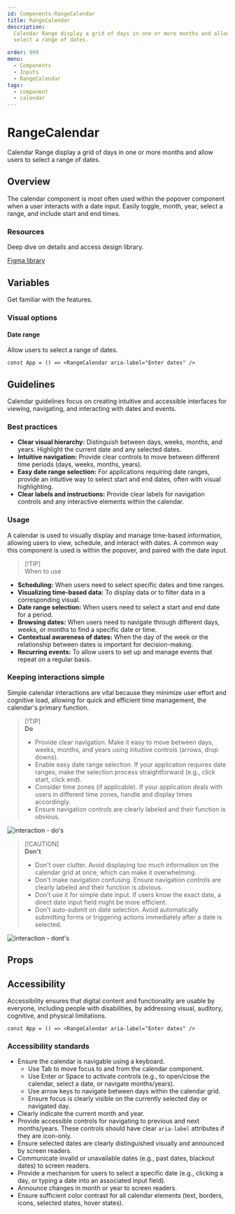 ```yaml
---
id: Components-RangeCalendar
title: RangeCalendar
description:
  Calendar Range display a grid of days in one or more months and allow users to
  select a range of dates.

order: 999
menu:
  - Components
  - Inputs
  - RangeCalendar
tags:
  - component
  - calendar
---
```


# RangeCalendar

Calendar Range display a grid of days in one or more months and allow users to
select a range of dates.

## Overview

The calendar component is most often used within the popover component when a
user interacts with a date input. Easily toggle, month, year, select a range,
and include start and end times.

### Resources

Deep dive on details and access design library.

[Figma library](https://www.figma.com/design/AvtPX6g7OGGCRvNlatGOIY/NIMBUS-design-system?m=auto&node-id=5818-15651)

## Variables

Get familiar with the features.

### Visual options

#### Date range

Allow users to select a range of dates.

```jsx-live
const App = () => <RangeCalendar aria-label="Enter dates" />
```

## Guidelines

Calendar guidelines focus on creating intuitive and accessible interfaces for
viewing, navigating, and interacting with dates and events.

### Best practices

- **Clear visual hierarchy:** Distinguish between days, weeks, months, and
  years. Highlight the current date and any selected dates.
- **Intuitive navigation:** Provide clear controls to move between different
  time periods (days, weeks, months, years).
- **Easy date range selection:** For applications requiring date ranges, provide
  an intuitive way to select start and end dates, often with visual
  highlighting.
- **Clear labels and instructions:** Provide clear labels for navigation
  controls and any interactive elements within the calendar.

### Usage

A calendar is used to visually display and manage time-based information,
allowing users to view, schedule, and interact with dates. A common way this
component is used is within the popover, and paired with the date input.

> [!TIP]\
> When to use

- **Scheduling:** When users need to select specific dates and time ranges.
- **Visualizing time-based data:** To display data or to filter data in a
  corresponding visual.
- **Date range selection:** When users need to select a start and end date for a
  period.
- **Browsing dates:** When users need to navigate through different days, weeks,
  or months to find a specific date or time.
- **Contextual awareness of dates:** When the day of the week or the
  relationship between dates is important for decision-making.
- **Recurring events:** To allow users to set up and manage events that repeat
  on a regular basis.

### Keeping interactions simple

Simple calendar interactions are vital because they minimize user effort and
cognitive load, allowing for quick and efficient time management, the calendar's
primary function.

> [!TIP]\
> **Do**
>
> - Provide clear navigation. Make it easy to move between days, weeks, months,
>   and years using intuitive controls (arrows, drop downs).
> - Enable easy date range selection. If your application requires date ranges,
>   make the selection process straightforward (e.g., click start, click end).
> - Consider time zones (if applicable). If your application deals with users in
>   different time zones, handle and display times accordingly.
> - Ensure navigation controls are clearly labeled and their function is
>   obvious.

![interaction - do's](/images/range-calendar/interaction-do.png)

> [!CAUTION]\
> **Don't**
>
> - Don't over clutter. Avoid displaying too much information on the calendar
>   grid at once, which can make it overwhelming.
> - Don't make navigation confusing. Ensure navigation controls are clearly
>   labeled and their function is obvious.
> - Don't use it for simple date input. If users know the exact date, a direct
>   date input field might be more efficient.
> - Don't auto-submit on date selection. Avoid automatically submitting forms or
>   triggering actions immediately after a date is selected.

![interaction - dont's](/images/range-calendar/interaction-dont.png)

## Props

<PropsTable id="RangeCalendar" />

## Accessibility

Accessibility ensures that digital content and functionality are usable by
everyone, including people with disabilities, by addressing visual, auditory,
cognitive, and physical limitations.

```jsx-live
const App = () => <RangeCalendar aria-label="Enter dates" />
```

### Accessibility standards

- Ensure the calendar is navigable using a keyboard.
  - Use Tab to move focus to and from the calendar component.
  - Use Enter or Space to activate controls (e.g., to open/close the calendar,
    select a date, or navigate months/years).
  - Use arrow keys to navigate between days within the calendar grid.
  - Ensure focus is clearly visible on the currently selected day or navigated
    day.
- Clearly indicate the current month and year.
- Provide accessible controls for navigating to previous and next months/years.
  These controls should have clear `aria-label` attributes if they are
  icon-only.
- Ensure selected dates are clearly distinguished visually and announced by
  screen readers.
- Communicate invalid or unavailable dates (e.g., past dates, blackout dates) to
  screen readers.
- Provide a mechanism for users to select a specific date (e.g., clicking a day,
  or typing a date into an associated input field).
- Announce changes in month or year to screen readers.
- Ensure sufficient color contrast for all calendar elements (text, borders,
  icons, selected states, hover states).

